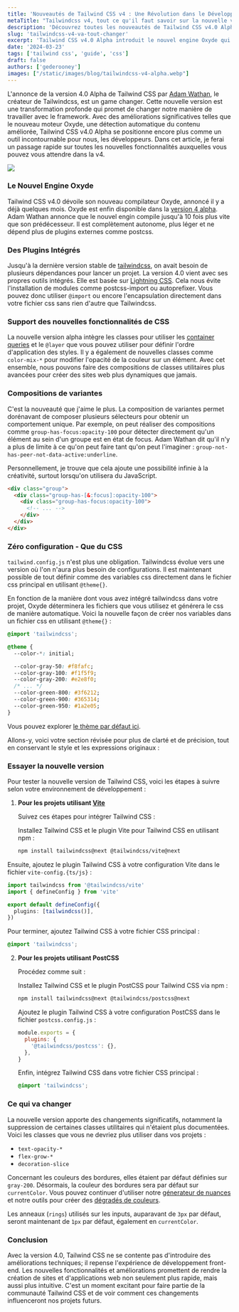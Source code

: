 ```yaml
---
title: 'Nouveautés de Tailwind CSS v4 : Une Révolution dans le Développement Front-End'
metaTitle: "Tailwindcss v4, tout ce qu'il faut savoir sur la nouvelle version"
description: 'Découvrez toutes les nouveautés de Tailwind CSS v4.0 Alpha. En plus de tout ce qui avait été dit il y a quelques mois lors de la keynote, Tailwindcss ajoute plusieurs nouvelles fonctionnalités qui changeront à tout jamais notre expérience de développement.'
slug: 'tailwindcss-v4-va-tout-changer'
excerpt: 'Tailwind CSS v4.0 Alpha introduit le nouvel engine Oxyde qui avait été annoncé il y a plusieurs mois. Le parseur qui initialement devait faire son apparition avec la version 3.x.x sera finalement dans la version 4.0.0 avec plusieurs autres fonctionnalités que la compagnie a annoncé à travers un article de blog.'
date: '2024-03-23'
tags: ['tailwind css', 'guide', 'css']
draft: false
authors: ['gederooney']
images: ["/static/images/blog/tailwindcss-v4-alpha.webp"]
---
```


L'annonce de la version 4.0 Alpha de Tailwind CSS par [Adam Wathan](https://twitter.com/adamwathan), le créateur de Tailwindcss, est un game changer. Cette nouvelle version est une transformation profonde qui promet de changer notre manière de travailler avec le framework. Avec des améliorations significatives telles que le nouveau moteur Oxyde, une détection automatique du contenu améliorée, Tailwind CSS v4.0 Alpha se positionne encore plus comme un outil incontournable pour nous, les développeurs. Dans cet article, je ferai un passage rapide sur toutes les nouvelles fonctionnalités auxquelles vous pouvez vous attendre dans la v4.

<Image width={1280} height={600} src="/static/images/blog/tailwindcss-v4-alpha.webp" />

### Le Nouvel Engine Oxyde

Tailwind CSS v4.0 dévoile son nouveau compilateur Oxyde, annoncé il y a déjà quelques mois. Oxyde est enfin disponible dans la [version 4 alpha](https://github.com/tailwindlabs/tailwindcss/tree/next). Adam Wathan annonce que le nouvel engin compile jusqu'à 10 fois plus vite que son prédécesseur. Il est complètement autonome, plus léger et ne dépend plus de plugins externes comme postcss.

### Des Plugins Intégrés

Jusqu'à la dernière version stable de [tailwindcss](https://www.npmjs.com/package/tailwindcss), on avait besoin de plusieurs dépendances pour lancer un projet. La version 4.0 vient avec ses propres outils intégrés. Elle est basée sur [Lightning CSS](https://lightningcss.dev/). Cela nous évite l'installation de modules comme postcss-import ou autoprefixer. Vous pouvez donc utiliser `@import` ou encore l'encapsulation directement dans votre fichier css sans rien d'autre que Tailwindcss.

### Support des nouvelles fonctionnalités de CSS

La nouvelle version alpha intègre les classes pour utiliser les [container queries](https://www.alsacreations.com/article/lire/1915-Les-Container-Queries-en-CSS.html) et le `@layer` que vous pouvez utiliser pour définir l'ordre d'application des styles. Il y a également de nouvelles classes comme `color-mix-*` pour modifier l'opacité de la couleur sur un élément. Avec cet ensemble, nous pouvons faire des compositions de classes utilitaires plus avancées pour créer des sites web plus dynamiques que jamais.

### Compositions de variantes

C'est la nouveauté que j'aime le plus. La composition de variantes permet dorénavant de composer plusieurs sélecteurs pour obtenir un comportement unique. Par exemple, on peut réaliser des compositions comme `group-has-focus:opacity-100` pour détecter directement qu'un élément au sein d'un groupe est en état de focus. Adam Wathan dit qu'il n'y a plus de limite à ce qu'on peut faire tant qu'on peut l'imaginer : `group-not-has-peer-not-data-active:underline`.

Personnellement, je trouve que cela ajoute une possibilité infinie à la créativité, surtout lorsqu'on utilisera du JavaScript.

```html
<div class="group">
  <div class="group-has-[&:focus]:opacity-100">
    <div class="group-has-focus:opacity-100">
      <!-- ... -->
    </div>
  </div>
</div>
```

### Zéro configuration - Que du CSS

`tailwind.config.js` n'est plus une obligation. Tailwindcss évolue vers une version où l'on n'aura plus besoin de configurations. Il est maintenant possible de tout définir comme des variables css directement dans le fichier css principal en utilisant `@theme{}`.

En fonction de la manière dont vous avez intégré tailwindcss dans votre projet, Oxyde déterminera les fichiers que vous utilisez et générera le css de manière automatique. Voici la nouvelle façon de créer nos variables dans un fichier css en utilisant `@theme{}` :

```css
@import 'tailwindcss';

@theme {
  --color-*: initial;

  --color-gray-50: #f8fafc;
  --color-gray-100: #f1f5f9;
  --color-gray-200: #e2e8f0;
  /* ... */
  --color-green-800: #3f6212;
  --color-green-900: #365314;
  --color-green-950: #1a2e05;
}
```

Vous pouvez explorer [le thème par défaut ici](https://github.com/tailwindlabs/tailwindcss/blob/next/packages/tailwindcss/theme.css).

Allons-y, voici votre section révisée pour plus de clarté et de précision, tout en conservant le style et les expressions originaux :

### Essayer la nouvelle version

Pour tester la nouvelle version de Tailwind CSS, voici les étapes à suivre selon votre environnement de développement :

1. **Pour les projets utilisant [Vite](https://vitejs.dev/)**

   Suivez ces étapes pour intégrer Tailwind CSS :

   Installez Tailwind CSS et le plugin Vite pour Tailwind CSS en utilisant npm :

   ```bash
   npm install tailwindcss@next @tailwindcss/vite@next
   ```

Ensuite, ajoutez le plugin Tailwind CSS à votre configuration Vite dans le fichier `vite-config.{ts/js}` :

```typescript
import tailwindcss from '@tailwindcss/vite'
import { defineConfig } from 'vite'

export default defineConfig({
  plugins: [tailwindcss()],
})
```

Pour terminer, ajoutez Tailwind CSS à votre fichier CSS principal :

```css
@import 'tailwindcss';
```

2. **Pour les projets utilisant PostCSS**

   Procédez comme suit :

   Installez Tailwind CSS et le plugin PostCSS pour Tailwind CSS via npm :

   ```bash
   npm install tailwindcss@next @tailwindcss/postcss@next
   ```

   Ajoutez le plugin Tailwind CSS à votre configuration PostCSS dans le fichier `postcss.config.js` :

   ```javascript
   module.exports = {
     plugins: {
       '@tailwindcss/postcss': {},
     },
   }
   ```

   Enfin, intégrez Tailwind CSS dans votre fichier CSS principal :

   ```css
   @import 'tailwindcss';
   ```

### Ce qui va changer

La nouvelle version apporte des changements significatifs, notamment la suppression de certaines classes utilitaires qui n'étaient plus documentées. Voici les classes que vous ne devriez plus utiliser dans vos projets :

- `text-opacity-*`
- `flex-grow-*`
- `decoration-slice`

Concernant les couleurs des bordures, elles étaient par défaut définies sur `gray-200`. Désormais, la couleur des bordures sera par défaut sur `currentColor`. Vous pouvez continuer d'utiliser notre [génerateur de nuances](/generateur-nuances-couleurs-tailwind-css) et notre outils pour créer des [dégradés de couleurs](/generateur-gradient-tailwindcss).

Les anneaux (`rings`) utilisés sur les inputs, auparavant de `3px` par défaut, seront maintenant de `1px` par défaut, également en `currentColor`.

### Conclusion

Avec la version 4.0, Tailwind CSS ne se contente pas d'introduire des améliorations techniques; il repense l'expérience de développement front-end. Les nouvelles fonctionnalités et améliorations promettent de rendre la création de sites et d'applications web non seulement plus rapide, mais aussi plus intuitive. C'est un moment excitant pour faire partie de la communauté Tailwind CSS et de voir comment ces changements influenceront nos projets futurs.
